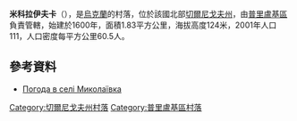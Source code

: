 {{coord|50|37|11|N|31|55|15|E|scale:100000|display=title}}

'''米科拉伊夫卡'''（{{lang-uk|Миколаївка}}），是[[烏克蘭|烏克蘭]]的村落，位於該國北部[[切爾尼戈夫州|切爾尼戈夫州]]，由[[普里盧基區|普里盧基區]]負責管轄，始建於1600年，面積1.83平方公里，海拔高度124米，2001年人口111，人口密度每平方公里60.5人。

==參考資料==
* [http://weather.in.ua/ua/chernigovskaja/15531 Погода в селі Миколаївка] {{Wayback|url=http://weather.in.ua/ua/chernigovskaja/15531 |date=20160305114802 }}

[[Category:切爾尼戈夫州村落|Category:切爾尼戈夫州村落]]
[[Category:普里盧基區村落|Category:普里盧基區村落]]


{{Chernihiv-geo-stub}}